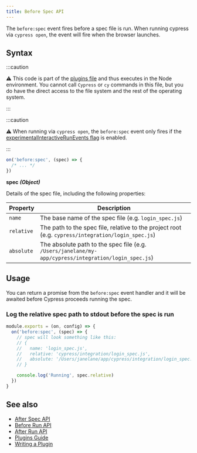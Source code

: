 ```yaml
---
title: Before Spec API
---
```


The `before:spec` event fires before a spec file is run. When running cypress
via `cypress open`, the event will fire when the browser launches.

## Syntax

:::caution

⚠️ This code is part of the
[plugins file](/guides/core-concepts/writing-and-organizing-tests#Plugin-files)
and thus executes in the Node environment. You cannot call `Cypress` or `cy`
commands in this file, but you do have the direct access to the file system and
the rest of the operating system.

:::

:::caution

⚠️ When running via `cypress open`, the `before:spec` event only fires if the
[experimentalInteractiveRunEvents flag](/guides/references/configuration#Experiments)
is enabled.

:::

```js
on('before:spec', (spec) => {
  /* ... */
})
```

**<Icon name="angle-right"></Icon> spec** **_(Object)_**

Details of the spec file, including the following properties:

| Property   | Description                                                                                          |
| ---------- | ---------------------------------------------------------------------------------------------------- |
| `name`     | The base name of the spec file (e.g. `login_spec.js`)                                                |
| `relative` | The path to the spec file, relative to the project root (e.g. `cypress/integration/login_spec.js`)   |
| `absolute` | The absolute path to the spec file (e.g. `/Users/janelane/my-app/cypress/integration/login_spec.js`) |

## Usage

You can return a promise from the `before:spec` event handler and it will be
awaited before Cypress proceeds running the spec.

### Log the relative spec path to stdout before the spec is run

```javascript
module.exports = (on, config) => {
  on('before:spec', (spec) => {
    // spec will look something like this:
    // {
    //   name: 'login_spec.js',
    //   relative: 'cypress/integration/login_spec.js',
    //   absolute: '/Users/janelane/app/cypress/integration/login_spec.js',
    // }

    console.log('Running', spec.relative)
  })
}
```

## See also

- [After Spec API](/api/plugins/after-spec-api)
- [Before Run API](/api/plugins/before-run-api)
- [After Run API](/api/plugins/after-run-api)
- [Plugins Guide](/guides/tooling/plugins-guide)
- [Writing a Plugin](/api/plugins/writing-a-plugin)
